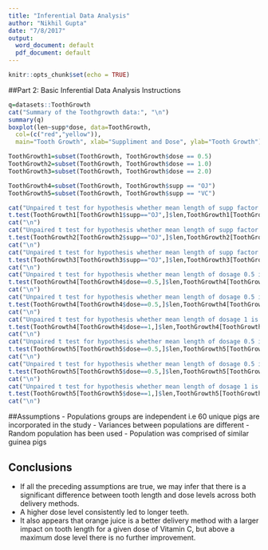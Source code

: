 ```yaml
---
title: "Inferential Data Analysis"
author: "Nikhil Gupta"
date: "7/8/2017"
output:
  word_document: default
  pdf_document: default
---
```


```r
knitr::opts_chunk$set(echo = TRUE)
```

##Part 2: Basic Inferential Data Analysis Instructions

```r
q=datasets::ToothGrowth
cat("Summary of the Toothgrowth data:", "\n")
summary(q)
boxplot(len~supp*dose, data=ToothGrowth, 
  col=(c("red","yellow")),
  main="Tooth Growth", xlab="Suppliment and Dose", ylab="Tooth Growth")

ToothGrowth1=subset(ToothGrowth, ToothGrowth$dose == 0.5)
ToothGrowth2=subset(ToothGrowth, ToothGrowth$dose == 1.0)
ToothGrowth3=subset(ToothGrowth, ToothGrowth$dose == 2.0)

ToothGrowth4=subset(ToothGrowth, ToothGrowth$supp == "OJ")
ToothGrowth5=subset(ToothGrowth, ToothGrowth$supp == "VC")

cat("Unpaired t test for hypothesis whether mean length of supp factor VC is equal to OJ for dosage 0.5","\n")
t.test(ToothGrowth1[ToothGrowth1$supp=="OJ",]$len,ToothGrowth1[ToothGrowth1$supp=="VC",]$len)
cat("\n")
cat("Unpaired t test for hypothesis whether mean length of supp factor VC is equal to OJ for dosage 1.0","\n")
t.test(ToothGrowth2[ToothGrowth2$supp=="OJ",]$len,ToothGrowth2[ToothGrowth2$supp=="VC",]$len)
cat("\n")
cat("Unpaired t test for hypothesis whether mean length of supp factor VC is equal to OJ for dosage 2.0","\n")
t.test(ToothGrowth3[ToothGrowth3$supp=="OJ",]$len,ToothGrowth3[ToothGrowth3$supp=="VC",]$len)
cat("\n")
cat("Unpaired t test for hypothesis whether mean length of dosage 0.5 is equal to 1 for supp OJ","\n")
t.test(ToothGrowth4[ToothGrowth4$dose==0.5,]$len,ToothGrowth4[ToothGrowth4$dose==1.00,]$len)
cat("\n")
cat("Unpaired t test for hypothesis whether mean length of dosage 0.5 is equal to 2 for supp OJ","\n")
t.test(ToothGrowth4[ToothGrowth4$dose==0.5,]$len,ToothGrowth4[ToothGrowth4$dose==2.00,]$len)
cat("\n")
cat("Unpaired t test for hypothesis whether mean length of dosage 1 is equal to 2 for supp OJ","\n")
t.test(ToothGrowth4[ToothGrowth4$dose==1,]$len,ToothGrowth4[ToothGrowth4$dose==2.00,]$len)
cat("\n")
cat("Unpaired t test for hypothesis whether mean length of dosage 0.5 is equal to 1 for supp VC","\n")
t.test(ToothGrowth5[ToothGrowth5$dose==0.5,]$len,ToothGrowth5[ToothGrowth5$dose==1.00,]$len)
cat("\n")
cat("Unpaired t test for hypothesis whether mean length of dosage 0.5 is equal to 2 for supp VC","\n")
t.test(ToothGrowth5[ToothGrowth5$dose==0.5,]$len,ToothGrowth5[ToothGrowth5$dose==2.00,]$len)
cat("\n")
cat("Unpaired t test for hypothesis whether mean length of dosage 1 is equal to 2 for supp VC","\n")
t.test(ToothGrowth5[ToothGrowth5$dose==1,]$len,ToothGrowth5[ToothGrowth5$dose==2.00,]$len)
cat("\n")
```

##Assumptions
- Populations groups are independent i.e 60 unique pigs are incorporated in the study
- Variances between populations are different
- Random population has been used
- Population was comprised of similar guinea pigs

## Conclusions
- If all the preceding assumptions are true, we may infer that there is a significant difference between tooth length and dose levels across both delivery methods. 
- A higher dose level consistently led to longer teeth. 
- It also appears that orange juice is a better delivery method with a larger impact on tooth length for a given dose of Vitamin C, but above a maximum dose level there is no further improvement.
